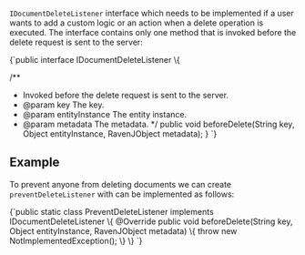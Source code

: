 
`IDocumentDeleteListener` interface which needs to be implemented if a user wants to add a custom logic or an action when a delete operation is executed. 
The interface contains only one method that is invoked before the delete request is sent to the server:

<TabItem value="document_delete_interface" label="document_delete_interface">
<CodeBlock language="java">
{`public interface IDocumentDeleteListener \{

  /**
   * Invoked before the delete request is sent to the server.
   * @param key The key.
   * @param entityInstance The entity instance.
   * @param metadata The metadata.
   */
  public void beforeDelete(String key, Object entityInstance, RavenJObject metadata);
\}
`}
</CodeBlock>
</TabItem>

## Example

To prevent anyone from deleting documents we can create `preventDeleteListener` with can be implemented as follows:

<TabItem value="document_delete_example" label="document_delete_example">
<CodeBlock language="java">
{`public static class PreventDeleteListener implements IDocumentDeleteListener \{
  @Override
  public void beforeDelete(String key, Object entityInstance, RavenJObject metadata) \{
    throw new NotImplementedException();
  \}
\}
`}
</CodeBlock>
</TabItem>

